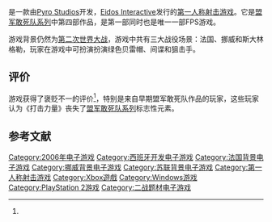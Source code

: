 {{noteTA
|G1=Games
|T=zh-tw:魔鬼戰將：絕地戰線; zh-hans:盟军敢死队：打击力量
|1=zh-tw:魔鬼戰將：絕地戰線; zh-hans:盟军敢死队：打击力量
|2=zh-tw:魔鬼戰將; zh-hans:盟军敢死队
}}
{{Infobox VG
| title = 盟军敢死队：打击力量
| english = Commandos: Strike Force
| image = Commandos-Strike-Force-Cover.png
| caption =
| official = {{vgr|TW|魔鬼-{}-戰將：絕地戰線|CN|盟军-{}-敢死队：打击力量}}
| common =
| genre = [[第一人稱射擊|第一人稱射擊]]
| platforms = [[Windows|Windows]]、[[PlayStation_2|PlayStation 2]]、[[Xbox|Xbox]]
| developer = Pyro Studios
| publisher = {{vgrelease|WW|[[Eidos_Interactive|Eidos Interactive]]|TW|[[英寶格|英寶格]]|CN|[[娱乐通|娱乐通]]<ref name="cn">{{cite web|title=《盟军敢死队4：打击力量》简体中文版上市|url=http://www.gamersky.com/news/200612/49900.shtml|publisher=游民星空|accessdate=2017-07-09|date=2006-12-19}}</ref>}}
| distributor =
| director =
| producer =
| designer =
| writer =
| programmer =
| composer =
| artist =
| series = [[盟军敢死队系列|盟军敢死队系列]]
| engine = [[RenderWare引擎|RenderWare引擎]]
| modes = [[單人電子遊戲|單人]]、[[多人電子遊戲|多人]]
| released = {{Vgrelease|EU|2006年3月15日|NA|2006年4月4日|TW|2006年4月8日<ref>{{cite web |title=《魔鬼戰將：絕地戰線》4月登台 試玩版開放下載 |url=https://gnn.gamer.com.tw/9/23039.html |website=巴哈姆特電玩資訊站 |language=zh-tw |date=2006-03-21 |access-date=2019-06-22 |archive-date=2019-06-22 |archive-url=https://web.archive.org/web/20190622021134/https://gnn.gamer.com.tw/9/23039.html |dead-url=no }}</ref>|CN|2006年12月16日<ref name="cn" />}}
}}

{{vgname|盟军敢死队：打击力量|en=Commandos: Strike Force|cn=盟军敢死队：打击力量|tw=魔鬼戰將：絕地戰線}}是一款由[[Pyro_Studios|Pyro Studios]]开发，[[Eidos_Interactive|Eidos Interactive]]发行的[[第一人称射击游戏|第一人称射击游戏]]。它是[[盟军敢死队系列|盟军敢死队系列]]中第四部作品，是第一部同时也是唯一一部FPS游戏。

游戏背景仍然为[[第二次世界大战|第二次世界大战]]，游戏中共有三大战役场景：法国、挪威和斯大林格勒，玩家在游戏中可扮演扮演绿色贝雷帽、间谍和狙击手。

== 评价 ==

{{Video game reviews
| IGN =7.5 of 10<ref>{{cite web|url=http://www.ign.com/articles/2006/04/07/commandos-strike-force|title=Commandos Strike Force|work=IGN|access-date=2016-03-21|archive-date=2021-01-26|archive-url=https://web.archive.org/web/20210126164207/https://www.ign.com/articles/2006/04/07/commandos-strike-force|dead-url=no}}</ref>
| Gamespot =5.7 of 10<ref>{{cite web|url=http://www.gamespot.com/reviews/commandos-strike-force-review/1900-6147729/|title=Commandos Strike Force Review|work=Gamespot|access-date=2016-03-21|archive-date=2019-05-11|archive-url=https://web.archive.org/web/20190511041425/https://www.gamespot.com/reviews/commandos-strike-force-review/1900-6147729/|dead-url=no}}</ref>
| GR =63.85%（PC）<br />63.22%（Xbox）
<ref>{{cite web|url=http://www.gamerankings.com/pc/921091-commandos-strike-force/index.html|title=Commandos Strike Force for PC|work=GameRankings|accessdate=2016-03-21|archive-date=2017-02-22|archive-url=https://web.archive.org/web/20170222110754/http://www.gamerankings.com/pc/921091-commandos-strike-force/index.html|dead-url=no}}</ref>
| MC =62%（PC and Xbox）<ref name="Metacritic">{{cite web|url=http://www.metacritic.com/search/all/Commandos+Strike+Force/results|title=Commandos Strike Force - Reviews, Articles, People, Trailers and more at Metacritic|work=Metacritic|access-date=2016-03-21|archive-date=2016-01-26|archive-url=https://web.archive.org/web/20160126180637/http://www.metacritic.com/search/all/Commandos+Strike+Force/results|dead-url=no}}</ref>
}}
游戏获得了褒贬不一的评价<ref name="Metacritic" />，特别是来自早期盟军敢死队作品的玩家，这些玩家认为《打击力量》丧失了[[盟军敢死队系列|盟军敢死队系列]]标志性元素。

== 参考文献 ==
{{reflist|30em}}

{{DEFAULTSORT:Commandos, Strike Force}}
[[Category:2006年电子游戏|Category:2006年电子游戏]]
[[Category:西班牙开发电子游戏|Category:西班牙开发电子游戏]]
[[Category:法国背景电子游戏|Category:法国背景电子游戏]]
[[Category:挪威背景电子游戏|Category:挪威背景电子游戏]]
[[Category:苏联背景电子游戏|Category:苏联背景电子游戏]]
[[Category:第一人称射击游戏|Category:第一人称射击游戏]]
[[Category:Xbox遊戲|Category:Xbox遊戲]]
[[Category:Windows游戏|Category:Windows游戏]]
[[Category:PlayStation_2游戏|Category:PlayStation 2游戏]]
[[Category:二战题材电子游戏|Category:二战题材电子游戏]]